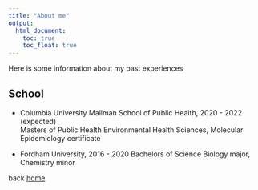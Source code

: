 ```yaml
---
title: "About me"
output: 
  html_document:
    toc: true
    toc_float: true
---
```


Here is some information about my past experiences 

## School 
* Columbia University Mailman School of Public Health, 2020 - 2022 (expected)         
Masters of Public Health 
Environmental Health Sciences, Molecular Epidemiology certificate 

* Fordham University, 2016 - 2020 
Bachelors of Science
Biology major, Chemistry minor 

back [home](index.html)



